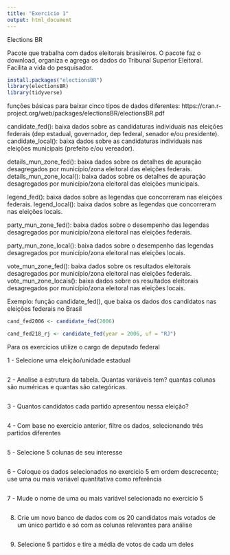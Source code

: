 ```yaml
---
title: "Exercicio 1"
output: html_document
---
```


Elections BR

Pacote que trabalha com dados eleitorais brasileiros.
O pacote faz o download, organiza e agrega os dados do Tribunal Superior Eleitoral. Facilita a vida do pesquisador.

```r
install.packages("electionsBR")
library(electionsBR)
library(tidyverse)
```

funções básicas para baixar cinco tipos de dados diferentes:
https://cran.r-project.org/web/packages/electionsBR/electionsBR.pdf

candidate_fed(): baixa dados sobre as candidaturas individuais nas eleições federais (dep estadual, governador, dep federal, senador e/ou presidente).
candidate_local(): baixa dados sobre as candidaturas individuais nas eleições municipais (prefeito e/ou vereador).

details_mun_zone_fed(): baixa dados sobre os detalhes de apuração desagregados por município/zona eleitoral das eleições federais.
 details_mun_zone_local(): baixa dados sobre os detalhes de apuração desagregados por município/zona eleitoral das eleições municipais.

legend_fed(): baixa dados sobre as legendas que concorreram nas eleições federais.
legend_local(): baixa dados sobre as legendas que concorreram nas eleições locais.

party_mun_zone_fed(): baixa dados sobre o desempenho das legendas desagregados por município/zona eleitoral nas eleições federais.

party_mun_zone_local(): baixa dados sobre o desempenho das legendas desagregados por município/zona eleitoral nas eleições locais.

vote_mun_zone_fed(): baixa dados sobre os resultados eleitorais desagregados por município/zona eleitoral nas eleições federais.
vote_mun_zone_locais(): baixa dados sobre os resultados eleitorais desagregados por município/zona eleitoral nas eleições locais.

  
Exemplo: função candidate_fed(), que baixa os dados dos candidatos nas eleições federais no Brasil

```r
cand_fed2006 <- candidate_fed(2006)

cand_fed218_rj <- candidate_fed(year = 2006, uf = "RJ")

```

Para os exercícios utilize o cargo de deputado federal

1 - Selecione uma eleição/unidade estadual 

```r


```


2 - Analise a estrutura da tabela. Quantas variáveis tem? quantas colunas são numéricas e quantas são categóricas.



```r

```



3 - Quantos candidatos  cada partido apresentou nessa eleição?

```r

```


4 - Com base no exercicio anterior, filtre os dados, selecionando três partidos diferentes

```r

```


5 - Selecione 5 colunas de seu interesse

```r

```


6 - Coloque os dados selecionados no exercício 5  em ordem descrecente; use uma ou mais variável quantitativa como referência 

```r

```


7 - Mude o nome de uma ou mais variável  selecionada no exercicio 5 

```r

```


8. Crie um novo banco de dados com os 20 candidatos mais votados de um único partido e só com as colunas relevantes para análise

```r

```

9. Selecione 5 partidos e tire a média de votos de cada um deles

```r

```





